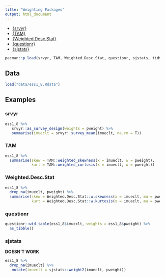 ```yaml
---
title: "Weighting Packages"
output: html_document
---
```


+ [{srvyr}](https://github.com/gergness/srvyr)
+ [{TAM}](https://www.rdocumentation.org/packages/TAM/versions/2.12-18/topics/weighted_Stats)
+ [{Weighted.Desc.Stat}](https://rdrr.io/cran/Weighted.Desc.Stat/man/)
+ [{questionr}](https://juba.github.io/questionr/reference/index.html)
+ [{sjstats}](https://www.rdocumentation.org/packages/sjstats/versions/0.17.0/topics/weight)


```r
pacman::p_load(srvyr, TAM, Weighted.Desc.Stat, questionr, sjstats, tidyverse)
```


## Data

```r
load("data/ess1_8.Rdata")
```

## Examples

### srvyr

```r
ess1_8 %>%
   srvyr::as_survey_design(weights = pweight) %>% 
   summarise(imueclt = srvyr::survey_mean(imueclt, na.rm = T)) 
```


### TAM

```r
ess1_8 %>% 
  summarise(skew = TAM::weighted_skewness(x = imueclt, w = pweight),
            kurt = TAM::weighted_curtosis(x = imueclt, w = pweight))
```

### Weighted.Desc.Stat

```r
ess1_8 %>% 
  drop_na(imueclt, pweight) %>% 
  summarise(skew = Weighted.Desc.Stat::w.skewness(x = imueclt, mu = pweight),
            kurt = Weighted.Desc.Stat::w.kurtosis(x = imueclt, mu = pweight))
```

### questionr

```r
questionr::wtd.table(ess1_8$imueclt, weights = ess1_8$pweight) %>% 
  as_tibble()
```


### sjstats

**DOESN'T WORK**

```r
ess1_8 %>%
  drop_na(imueclt) %>% 
   mutate(imueclt = sjstats::weight2(imueclt, pweight))

```

